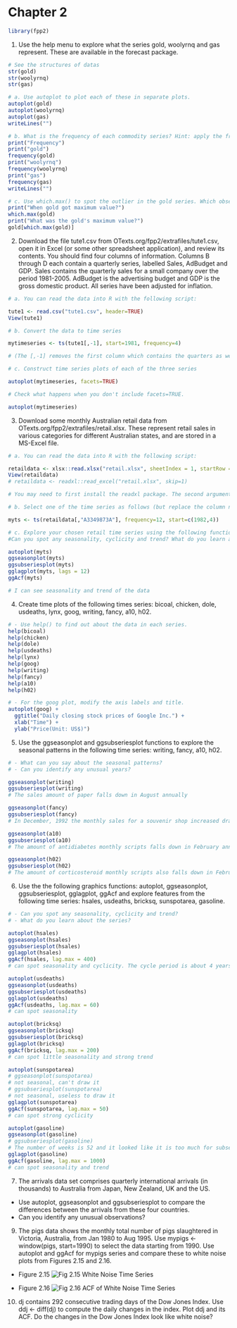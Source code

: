 # Chapter 2

```r

library(fpp2)
```

1. Use the help menu to explore what the series gold, woolyrnq and gas represent. These are available in the forecast package.

```r

# See the structures of datas
str(gold)
str(woolyrnq)
str(gas)

# a. Use autoplot to plot each of these in separate plots.
autoplot(gold)
autoplot(woolyrnq)
autoplot(gas)
writeLines("")

# b. What is the frequency of each commodity series? Hint: apply the frequency() function.
print("Frequency")
print("gold")
frequency(gold)
print("woolyrnq")
frequency(woolyrnq)
print("gas")
frequency(gas)
writeLines("")

# c. Use which.max() to spot the outlier in the gold series. Which observation was it?
print("When gold got maximum value?")
which.max(gold)
print("What was the gold's maximum value?")
gold[which.max(gold)]
```


2. Download the file tute1.csv from OTexts.org/fpp2/extrafiles/tute1.csv, open it in Excel (or some other spreadsheet application), and review its contents. You should find four columns of information. Columns B through D each contain a quarterly series, labelled Sales, AdBudget and GDP. Sales contains the quarterly sales for a small company over the period 1981-2005. AdBudget is the advertising budget and GDP is the gross domestic product. All series have been adjusted for inflation.

```r

# a. You can read the data into R with the following script:

tute1 <- read.csv("tute1.csv", header=TRUE)
View(tute1)

# b. Convert the data to time series

mytimeseries <- ts(tute1[,-1], start=1981, frequency=4)

# (The [,-1] removes the first column which contains the quarters as we don't need them now.)

# c. Construct time series plots of each of the three series

autoplot(mytimeseries, facets=TRUE)

# Check what happens when you don't include facets=TRUE.

autoplot(mytimeseries)

```


3. Download some monthly Australian retail data from OTexts.org/fpp2/extrafiles/retail.xlsx. These represent retail sales in various categories for different Australian states, and are stored in a MS-Excel file.

```r

# a. You can read the data into R with the following script:

retaildata <- xlsx::read.xlsx("retail.xlsx", sheetIndex = 1, startRow = 2)
View(retaildata)
# retaildata <- readxl::read_excel("retail.xlsx", skip=1)

# You may need to first install the readxl package. The second argument (skip=1) is required because the Excel sheet has two header rows.

# b. Select one of the time series as follows (but replace the column name with your own chosen column):

myts <- ts(retaildata[,"A3349873A"], frequency=12, start=c(1982,4))

# c. Explore your chosen retail time series using the following functions: autoplot, ggseasonplot, ggsubseriesplot, gglagplot, ggAcf
#Can you spot any seasonality, cyclicity and trend? What do you learn about the series?

autoplot(myts)
ggseasonplot(myts)
ggsubseriesplot(myts)
gglagplot(myts, lags = 12)
ggAcf(myts)

# I can see seasonality and trend of the data

```

4. Create time plots of the following times series: bicoal, chicken, dole, usdeaths, lynx, goog, writing, fancy, a10, h02.

```r

# - Use help() to find out about the data in each series.
help(bicoal)
help(chicken)
help(dole)
help(usdeaths)
help(lynx)
help(goog)
help(writing)
help(fancy)
help(a10)
help(h02)

# - For the goog plot, modify the axis labels and title.
autoplot(goog) +
  ggtitle("Daily closing stock prices of Google Inc.") +
  xlab("Time") +
  ylab("Price(Unit: US$)")
```

5. Use the ggseasonplot and ggsubseriesplot functions to explore the seasonal patterns in the following time series: writing, fancy, a10, h02.

```r

# - What can you say about the seasonal patterns?
# - Can you identify any unusual years?

ggseasonplot(writing)
ggsubseriesplot(writing)
# The sales amount of paper falls down in August annually

ggseasonplot(fancy)
ggsubseriesplot(fancy)
# In December, 1992 the monthly sales for a souvenir shop increased dramatically compared to the same month of the last year

ggseasonplot(a10)
ggsubseriesplot(a10)
# The amount of antidiabetes monthly scripts falls down in February annually

ggseasonplot(h02)
ggsubseriesplot(h02)
# The amount of corticosteroid monthly scripts also falls down in February annually

```


6. Use the the following graphics functions: autoplot, ggseasonplot, ggsubseriesplot, gglagplot, ggAcf and explore features from the following time series: hsales, usdeaths, bricksq, sunspotarea, gasoline.

```r

# - Can you spot any seasonality, cyclicity and trend?
# - What do you learn about the series?

autoplot(hsales)
ggseasonplot(hsales)
ggsubseriesplot(hsales)
gglagplot(hsales)
ggAcf(hsales, lag.max = 400)
# can spot seasonality and cyclicity. The cycle period is about 4 years(100 months)

autoplot(usdeaths)
ggseasonplot(usdeaths)
ggsubseriesplot(usdeaths)
gglagplot(usdeaths)
ggAcf(usdeaths, lag.max = 60)
# can spot seasonality

autoplot(bricksq)
ggseasonplot(bricksq)
ggsubseriesplot(bricksq)
gglagplot(bricksq)
ggAcf(bricksq, lag.max = 200)
# can spot little seasonality and strong trend

autoplot(sunspotarea)
# ggseasonplot(sunspotarea) 
# not seasonal, can't draw it
# ggsubseriesplot(sunspotarea)
# not seasonal, useless to draw it
gglagplot(sunspotarea)
ggAcf(sunspotarea, lag.max = 50)
# can spot strong cyclicity

autoplot(gasoline)
ggseasonplot(gasoline)
# ggsubseriesplot(gasoline)
# The number of weeks is 52 and it looked like it is too much for subseriesplot
gglagplot(gasoline)
ggAcf(gasoline, lag.max = 1000)
# can spot seasonality and trend

```


7. The arrivals data set comprises quarterly international arrivals (in thousands) to Australia from Japan, New Zealand, UK and the US.
 - Use autoplot, ggseasonplot and ggsubseriesplot to compare the differences between the arrivals from these four countries.
 - Can you identify any unusual observations?

9. The pigs data shows the monthly total number of pigs slaughtered in Victoria, Australia, from Jan 1980 to Aug 1995. Use mypigs <- window(pigs, start=1990) to select the data starting from 1990. Use autoplot and ggAcf for mypigs series and compare these to white noise plots from Figures 2.15 and 2.16.

  - Figure 2.15
 ![Fig 2.15 White Noise Time Series](https://www.otexts.org/fpp2/fpp_files/figure-html/wnoise-1.png)
  
  - Figure 2.16
 ![Fig 2.16 ACF of White Noise Time Series](https://www.otexts.org/fpp2/fpp_files/figure-html/wnoiseacf-1.png)
 
 
10. dj contains 292 consecutive trading days of the Dow Jones Index. Use ddj <- diff(dj) to compute the daily changes in the index. Plot ddj and its ACF. Do the changes in the Dow Jones Index look like white noise?